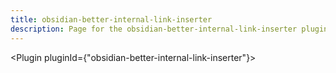 ---
title: obsidian-better-internal-link-inserter
description: Page for the obsidian-better-internal-link-inserter plugin.
---


<Plugin pluginId={"obsidian-better-internal-link-inserter"}></Plugin>